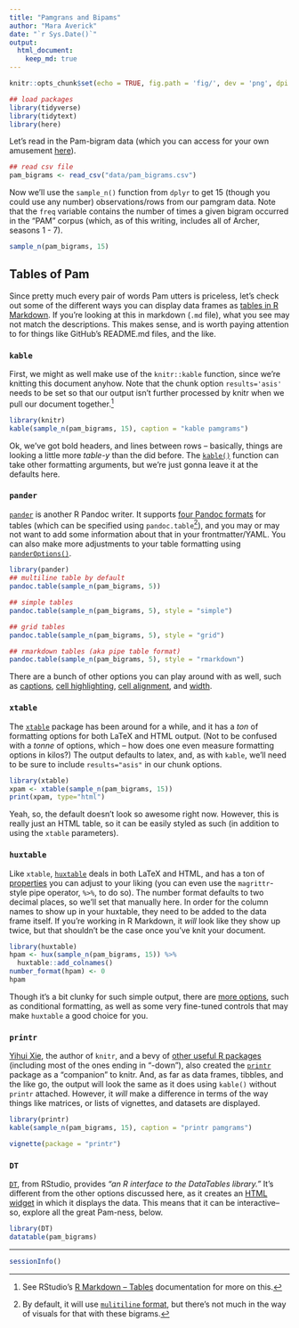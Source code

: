 ```yaml
---
title: "Pamgrans and Bipams"
author: "Mara Averick"
date: "`r Sys.Date()`"
output: 
  html_document:
    keep_md: true
---
```


```r
knitr::opts_chunk$set(echo = TRUE, fig.path = 'fig/', dev = 'png', dpi = 100, fig.retina = 2)
```

```r
## load packages
library(tidyverse)
library(tidytext)
library(here)
```

Let's read in the Pam-bigram data (which you can access for your own amusement [here](https://gist.github.com/batpigandme/7fd3266451392d0310ebefd0bc472c0f)).

```r
## read csv file
pam_bigrams <- read_csv("data/pam_bigrams.csv")
```

Now we'll use the `sample_n()` function from `dplyr` to get 15 (though you could use any number) observations/rows from our pamgram data. Note that the `freq` variable contains the number of times a given bigram occurred in the "PAM" corpus (which, as of this writing, includes all of Archer, seasons 1 - 7).

```r
sample_n(pam_bigrams, 15)
```

## Tables of Pam

Since pretty much every pair of words Pam utters is priceless, let's check out some of the different ways you can display data frames as [tables in R Markdown](http://rmarkdown.rstudio.com/lesson-7.html). If you're looking at this in markdown (`.md` file), what you see may not match the descriptions. This makes sense, and is worth paying attention to for things like GitHub's README.md files, and the like.

### `kable`

First, we might as well make use of the `knitr::kable` function, since we're knitting this document anyhow. Note that the chunk option `results='asis'` needs to be set so that our output isn't further processed by knitr when we pull our document together.[^1]

```r
library(knitr)
kable(sample_n(pam_bigrams, 15), caption = "kable pamgrams")
```

Ok, we've got bold headers, and lines between rows -- basically, things are looking a little more _table-y_ than the did before. The [`kable()`](https://www.rdocumentation.org/packages/knitr/versions/1.15.1/topics/kable) function can take other formatting arguments, but we're just gonna leave it at the defaults here.

### `pander`

[`pander`](https://rapporter.github.io/pander/) is another R Pandoc writer. It supports [four Pandoc formats](https://rapporter.github.io/pander/#markdown-tables) for tables (which can be specified using `pandoc.table`[^2]), and you may or may not want to add some information about that in your frontmatter/YAML. You can also make more adjustments to your table formatting using [`panderOptions()`](https://rapporter.github.io/pander/#pander-options). 

```r
library(pander)
## multiline table by default
pandoc.table(sample_n(pam_bigrams, 5))
```
```r
## simple tables
pandoc.table(sample_n(pam_bigrams, 5), style = "simple")
```

```r
## grid tables
pandoc.table(sample_n(pam_bigrams, 5), style = "grid")
```

```r
## rmarkdown tables (aka pipe table format)
pandoc.table(sample_n(pam_bigrams, 5), style = "rmarkdown")
```

There are a bunch of other options you can play around with as well, such as [captions](https://rapporter.github.io/pander/#caption), [cell highlighting](https://rapporter.github.io/pander/#highlight-cells), [cell alignment](https://rapporter.github.io/pander/#cell-alignment), and [width](https://rapporter.github.io/pander/#table-and-cell-width).

### `xtable`

The [`xtable`](http://crantastic.org/packages/xtable) package has been around for a while, and it has a _ton_ of formatting options for both LaTeX and HTML output. (Not to be confused with a _tonne_ of options, which -- how does one even measure formatting options in kilos?) The output defaults to latex, and, as with `kable`, we'll need to be sure to include `results="asis"` in our chunk options.

```r
library(xtable)
xpam <- xtable(sample_n(pam_bigrams, 15))
print(xpam, type="html")
```

Yeah, so, the default doesn't look so awesome right now. However, this is really just an HTML table, so it can be easily styled as such (in addition to using the `xtable` parameters).

### `huxtable`

Like `xtable`, [`huxtable`](https://hughjonesd.github.io/huxtable/) deals in both LaTeX and HTML, and has a ton of [properties](https://hughjonesd.github.io/huxtable/huxtable.html) you can adjust to your liking (you can even use the `magrittr`-style pipe operator, `%>%`, to do so). The number format defaults to two decimal places, so we'll set that manually here. In order for the column names to show up in your huxtable, they need to be added to the data frame itself. If you're working in R Markdown, it _will_ look like they show up twice, but that shouldn't be the case once you've knit your document.

```r
library(huxtable)
hpam <- hux(sample_n(pam_bigrams, 15)) %>%
  huxtable::add_colnames()
number_format(hpam) <- 0
hpam
```

Though it's a bit clunky for such simple output, there are [more options](https://hughjonesd.github.io/huxtable/huxtable.html#more-formatting), such as conditional formatting, as well as some very fine-tuned controls that may make `huxtable` a good choice for you.

### `printr`

[Yihui Xie](https://yihui.name), the author of `knitr`, and a bevy of [other useful R packages](https://github.com/yihui/) (including most of the ones ending in "-down"), also created the [`printr`](https://yihui.name/printr/) package as a "companion" to knitr. And, as far as data frames, tibbles, and the like go, the output will look the same as it does using `kable()` without `printr` attached. However, it _will_ make a difference in terms of the way things like matrices, or lists of vignettes, and datasets are displayed.

```r
library(printr)
kable(sample_n(pam_bigrams, 15), caption = "printr pamgrams")
```

```r
vignette(package = "printr")
```

### `DT`

[`DT`](http://rstudio.github.io/DT/), from RStudio, provides _"an R interface to the DataTables library."_ It's different from the other options discussed here, as it creates an [HTML widget](http://gallery.htmlwidgets.org/) in which it displays the data. This means that it can be interactive-- so, explore all the great Pam-ness, below.

```r
library(DT)
datatable(pam_bigrams)
```



---
```r
sessionInfo()
```



[^1]: See RStudio's [R Markdown -- Tables](http://rmarkdown.rstudio.com/lesson-7.html) documentation for more on this.
[^2]: By default, it will use [`mulitiline` format](http://pandoc.org/MANUAL.html#multiline-tables), but there's not much in the way of visuals for that with these bigrams.